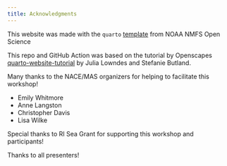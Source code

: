 ```yaml
---
title: Acknowledgments
---
```


This website was made with the `quarto` [template](https://github.com/nmfs-opensci/NOAA-quarto-simple) from NOAA NMFS Open Science 

This repo and GitHub Action was based on the tutorial by Openscapes [quarto-website-tutorial](https://github.com/Openscapes/quarto-website-tutorial) by Julia Lowndes and Stefanie Butland.

Many thanks to the NACE/MAS organizers for helping to facilitate this workshop!

* Emily Whitmore
* Anne Langston
* Christopher Davis
* Lisa Wilke

Special thanks to RI Sea Grant for supporting this workshop and participants!

Thanks to all presenters!

